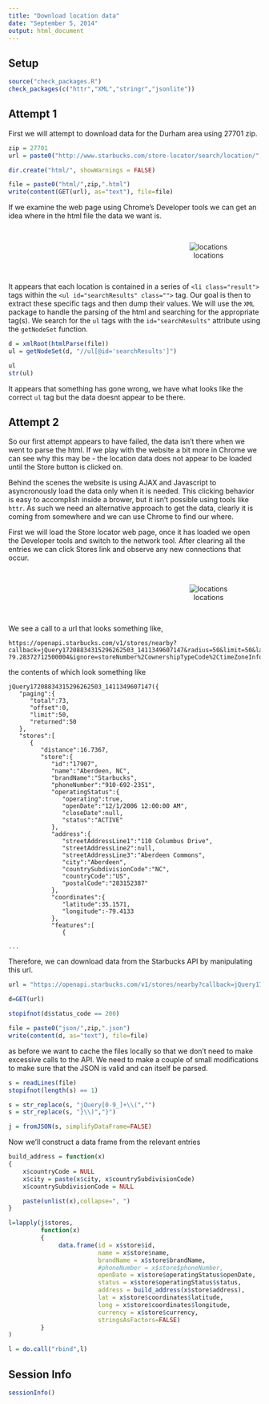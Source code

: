 ```yaml
---
title: "Download location data"
date: "September 5, 2014"
output: html_document
---
```


## Setup

```r
source("check_packages.R")
check_packages(c("httr","XML","stringr","jsonlite"))
```

## Attempt 1

First we will attempt to download data for the Durham area using 27701 zip.

```r
zip = 27701
url = paste0("http://www.starbucks.com/store-locator/search/location/",zip)

dir.create("html/", showWarnings = FALSE)

file = paste0("html/",zip,".html")
write(content(GET(url), as="text"), file=file)
```

If we examine the web page using Chrome's Developer tools we can get an idea where in the html file the data we want is.

<br/>
<div style="text-align:center; width:800px">
![locations](imgs/locs.png)
</div>
<br/>

It appears that each location is contained in a series of `<li class="result">` tags within the `<ul id="searchResults" class="">` tag. Our goal is then to extract these specific tags and then dump their values. We will use the `XML` package to handle the parsing of the html and searching for the appropriate tag(s). We search for the `ul` tags with the `id="searchResults"` attribute using the `getNodeSet` function. 

```r
d = xmlRoot(htmlParse(file))
ul = getNodeSet(d, "//ul[@id='searchResults']")
```

```r
ul
str(ul)
```

It appears that something has gone wrong, we have what looks like the correct `ul` tag but the data doesnt appear to be there.


## Attempt 2

So our first attempt appears to have failed, the data isn't there when we went to parse the html. If we play with the website a bit more in Chrome we can see why this may be - the location data does not appear to be loaded until the Store button is clicked on.

Behind the scenes the website is using AJAX and Javascript to asyncronously load the data only when it is needed. This clicking behavior is easy to accomplish inside a brower, but it isn't possible using tools like `httr`. As such we need an alternative approach to get the data, clearly it is coming from somewhere and we can use Chrome to find our where.

First we will load the Store locator web page, once it has loaded we open the Developer tools and switch to the network tool. After clearing all the entries we can click Stores link and observe any new connections that occur.

<br/>
<div style="text-align:center; width:800px">
![locations](imgs/locs_api.png)
</div>
<br/>

We see a call to a url that looks something like,

```
https://openapi.starbucks.com/v1/stores/nearby?callback=jQuery17208834315296262503_1411349607147&radius=50&limit=50&latLng=35.37538467194457%2C-79.28372712500004&ignore=storeNumber%2CownershipTypeCode%2CtimeZoneInfo%2CextendedHours%2ChoursNext7Days&brandCodes=SBUX&access_token=3mrq93gq8m8347stk5ck99a9&_=1411349885653
```

the contents of which look something like

```
jQuery17208834315296262503_1411349607147({  
   "paging":{  
      "total":73,
      "offset":0,
      "limit":50,
      "returned":50
   },
   "stores":[  
      {  
         "distance":16.7367,
         "store":{  
            "id":"17907",
            "name":"Aberdeen, NC",
            "brandName":"Starbucks",
            "phoneNumber":"910-692-2351",
            "operatingStatus":{  
               "operating":true,
               "openDate":"12/1/2006 12:00:00 AM",
               "closeDate":null,
               "status":"ACTIVE"
            },
            "address":{  
               "streetAddressLine1":"110 Columbus Drive",
               "streetAddressLine2":null,
               "streetAddressLine3":"Aberdeen Commons",
               "city":"Aberdeen",
               "countrySubdivisionCode":"NC",
               "countryCode":"US",
               "postalCode":"283152387"
            },
            "coordinates":{  
               "latitude":35.1571,
               "longitude":-79.4133
            },
            "features":[  
               {

...
```

Therefore, we can download data from the Starbucks API by manipulating this url.

```r
url = "https://openapi.starbucks.com/v1/stores/nearby?callback=jQuery17203441971419379115_1411425009608&radius=50&limit=50&latLng=35.37538467194457%2C-79.28372712500004&ignore=storeNumber%2CownershipTypeCode%2CtimeZoneInfo%2CextendedHours%2ChoursNext7Days&brandCodes=SBUX&access_token=99v4s8uz566wdvcezzh6wewn&_=1411425017235"

d=GET(url)

stopifnot(d$status_code == 200)

file = paste0("json/",zip,".json")
write(content(d, as="text"), file=file)
```

as before we want to cache the files locally so that we don't need to make excessive calls to the API. We need to make a couple of small modifications to make sure that the JSON is valid and can itself be parsed.

```r
s = readLines(file)
stopifnot(length(s) == 1)

s = str_replace(s, "jQuery[0-9_]+\\(","")
s = str_replace(s, "}\\)","}")  

j = fromJSON(s, simplifyDataFrame=FALSE)
```

Now we'll construct a data frame from the relevant entries

```r
build_address = function(x)
{
    x$countryCode = NULL
    x$city = paste(x$city, x$countrySubdivisionCode)
    x$countrySubdivisionCode = NULL

    paste(unlist(x),collapse=", ")
}

l=lapply(j$stores, 
         function(x)
         {
              data.frame(id = x$store$id,
                         name = x$store$name,
                         brandName = x$store$brandName,
                         #phoneNumber = x$store$phoneNumber,
                         openDate = x$store$operatingStatus$openDate,
                         status = x$store$operatingStatus$status,
                         address = build_address(x$store$address),
                         lat = x$store$coordinates$latitude,
                         long = x$store$coordinates$longitude,
                         currency = x$store$currency,
                         stringsAsFactors=FALSE)
         }
)

l = do.call("rbind",l)
```


## Session Info

```r
sessionInfo()
```